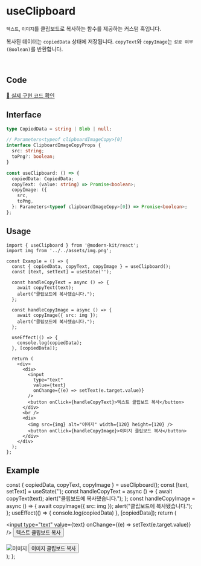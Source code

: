 
# useClipboard

`텍스트`, `이미지`를 클립보드로 복사하는 함수를 제공하는 커스텀 훅입니다. 

복사된 데이터는 `copiedData` 상태에 저장됩니다. `copyText`와 `copyImage`는 `성공 여부(Boolean)`를 반환합니다.

<br />

## Code
[🔗 실제 구현 코드 확인](https://github.com/modern-agile-team/modern-kit/blob/main/packages/react/src/hooks/useClipboard/index.ts)

## Interface
```ts title="typescript"
type CopiedData = string | Blob | null;

// Parameters<typeof clipboardImageCopy>[0]
interface ClipboardImageCopyProps {
  src: string;
  toPng?: boolean;
} 

const useClipboard: () => {
  copiedData: CopiedData;
  copyText: (value: string) => Promise<boolean>;
  copyImage: ({
    src,
    toPng,
  }: Parameters<typeof clipboardImageCopy>[0]) => Promise<boolean>;
};
```

## Usage
```tsx title="typescript"
import { useClipboard } from '@modern-kit/react';
import img from '../../assets/img.png';

const Example = () => {
  const { copiedData, copyText, copyImage } = useClipboard();
  const [text, setText] = useState('');

  const handleCopyText = async () => {
    await copyText(text);
    alert("클립보드에 복사됐습니다.");
  };

  const handleCopyImage = async () => {
    await copyImage({ src: img });
    alert("클립보드에 복사됐습니다.");
  };

  useEffect(() => {
    console.log(copiedData);
  }, [copiedData]);

  return (
    <div>
      <div>
        <input
          type="text"
          value={text}
          onChange={(e) => setText(e.target.value)}
        />
        <button onClick={handleCopyText}>텍스트 클립보드 복사</button>
      </div>
      <br />
      <div>
        <img src={img} alt="이미지" width={120} height={120} />
        <button onClick={handleCopyImage}>이미지 클립보드 복사</button>
      </div>
    </div>
  );
};
```

## Example

  const { copiedData, copyText, copyImage } = useClipboard();
  const [text, setText] = useState('');
  const handleCopyText = async () => {
    await copyText(text);
    alert("클립보드에 복사됐습니다.");
  };
  const handleCopyImage = async () => {
    await copyImage({ src: img });
    alert("클립보드에 복사됐습니다.");
  };
  useEffect(() => {
    console.log(copiedData)
  }, [copiedData]);
  return (
    <div>
      <div>
        <input
          type="text"
          value={text}
          onChange={(e) => setText(e.target.value)}
        />
        <button onClick={handleCopyText}>텍스트 클립보드 복사</button>
      </div>
      <br />
      <div>
        <img src={img} alt="이미지" width={120} height={120} />
        <button onClick={handleCopyImage}>이미지 클립보드 복사</button>
      </div>
    </div>
  );
};

<Example />
